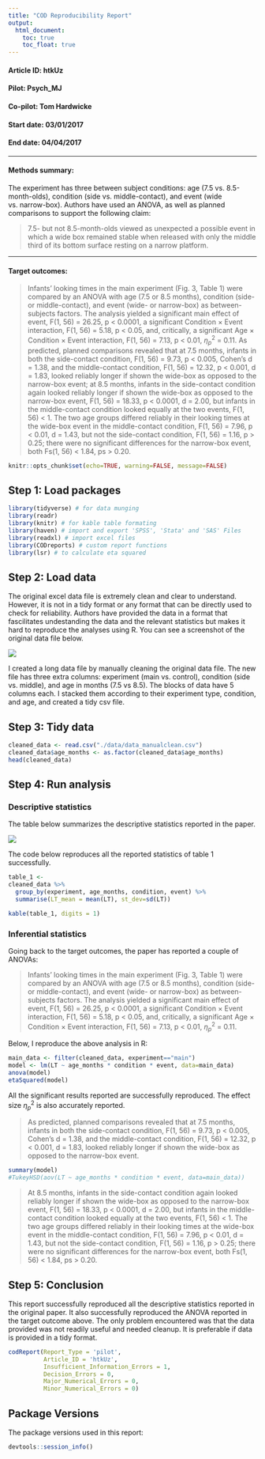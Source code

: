 ```yaml
---
title: "COD Reproducibility Report"
output:
  html_document:
    toc: true
    toc_float: true
---
```


#### Article ID: htkUz
#### Pilot: Psych_MJ
#### Co-pilot: Tom Hardwicke  
#### Start date: 03/01/2017
#### End date: 04/04/2017 

-------

#### Methods summary: 

The experiment has three between subject conditions: age (7.5 vs. 8.5-month-olds), condition (side vs. middle-contact), and event (wide vs. narrow-box). Authors have used an ANOVA, as well as planned comparisons to support the following claim: 

> 7.5- but not 8.5-month-olds viewed as unexpected a possible event in which a wide box remained stable when released with only the middle third of its bottom surface resting on a narrow platform. 

------

#### Target outcomes: 

> Infants' looking times in the main experiment (Fig. 3, Table 1) were compared by an ANOVA with age (7.5 or 8.5 months), condition (side- or middle-contact), and event (wide- or narrow-box) as between-subjects factors. The analysis yielded a significant main effect of event, F(1, 56) = 26.25, p < 0.0001, a significant Condition $\times$ Event interaction, F(1, 56) = 5.18, p < 0.05, and, critically, a significant Age $\times$ Condition $\times$ Event interaction, F(1, 56) = 7.13, p < 0.01, $\eta_p^2$ = 0.11. As predicted, planned comparisons revealed that at 7.5 months, infants in both the side-contact condition, F(1, 56) = 9.73, p < 0.005, Cohen's d = 1.38, and the middle-contact condition, F(1, 56) = 12.32, p < 0.001, d = 1.83, looked reliably longer if shown the wide-box as opposed to the narrow-box event; at 8.5 months, infants in the side-contact condition again looked reliably longer if shown the wide-box as opposed to the narrow-box event, F(1, 56) = 18.33, p < 0.0001, d = 2.00, but infants in the middle-contact condition looked equally at the two events, F(1, 56) < 1. The two age groups differed reliably in their looking times at the wide-box event in the middle-contact condition, F(1, 56) = 7.96, p < 0.01, d = 1.43, but not the side-contact condition, F(1, 56) = 1.16, p > 0.25; there were no significant differences for the narrow-box event, both Fs(1, 56) < 1.84, ps > 0.20.

```r
knitr::opts_chunk$set(echo=TRUE, warning=FALSE, message=FALSE)
```

## Step 1: Load packages

```r
library(tidyverse) # for data munging
library(readr)
library(knitr) # for kable table formating
library(haven) # import and export 'SPSS', 'Stata' and 'SAS' Files
library(readxl) # import excel files
library(CODreports) # custom report functions
library(lsr) # to calculate eta squared
```

## Step 2: Load data

The original excel data file is extremely clean and clear to understand. However, it is not in a tidy format or any format that can be directly used to check for reliability. Authors have provided the data in a format that fascilitates undestanding the data and the relevant statistics but makes it hard to reproduce the analyses using R. You can see a screenshot of the original data file below.  

![](./data/original_data.png) 

I created a long data file by manually cleaning the original data file. The new file has three extra columns: experiment (main vs. control), condition (side vs. middle), and age in months (7.5 vs 8.5). The blocks of data have 5 columns each. I stacked them according to their experiment type, condition, and age, and created a tidy csv file.

## Step 3: Tidy data

```r
cleaned_data <- read.csv("./data/data_manualclean.csv")
cleaned_data$age_months <- as.factor(cleaned_data$age_months)
head(cleaned_data)
```

## Step 4: Run analysis

<!-- ### Pre-processing -->

<!-- [you can remove this section if no pre-processing is required] -->

<!-- ```{r} -->
<!-- ``` -->

### Descriptive statistics

The table below summarizes the descriptive statistics reported in the paper.

![](./table_1.png) 

The code below reproduces all the reported statistics of table 1 successfully.

```r
table_1 <-
cleaned_data %>%
  group_by(experiment, age_months, condition, event) %>%
  summarise(LT_mean = mean(LT), st_dev=sd(LT))

kable(table_1, digits = 1)
```

### Inferential statistics

Going back to the target outcomes, the paper has reported a couple of ANOVAs: 

> Infants' looking times in the main experiment (Fig. 3, Table 1) were compared by an ANOVA with age (7.5 or 8.5 months), condition (side- or middle-contact), and event (wide- or narrow-box) as between-subjects factors. The analysis yielded a significant main effect of event, F(1, 56) = 26.25, p < 0.0001, a significant Condition $\times$ Event interaction, F(1, 56) = 5.18, p < 0.05, and, critically, a significant Age $\times$ Condition $\times$ Event interaction, F(1, 56) = 7.13, p < 0.01, $\eta_p^2$ = 0.11.

Below, I reproduce the above analysis in R:

```r
main_data <- filter(cleaned_data, experiment=="main")
model <- lm(LT ~ age_months * condition * event, data=main_data)
anova(model)
etaSquared(model)
```

All the significant results reported are successfully reproduced. The effect size $\eta_p^2$ is also accurately reported.

> As predicted, planned comparisons revealed that at 7.5 months, infants in both the side-contact condition, F(1, 56) = 9.73, p < 0.005, Cohen's d = 1.38, and the middle-contact condition, F(1, 56) = 12.32, p < 0.001, d = 1.83, looked reliably longer if shown the wide-box as opposed to the narrow-box event. 

```r
summary(model)
#TukeyHSD(aov(LT ~ age_months * condition * event, data=main_data))
```

> At 8.5 months, infants in the side-contact condition again looked reliably longer if shown the wide-box as opposed to the narrow-box event, F(1, 56) = 18.33, p < 0.0001, d = 2.00, but infants in the middle-contact condition looked equally at the two events, F(1, 56) < 1. The two age groups differed reliably in their looking times at the wide-box event in the middle-contact condition, F(1, 56) = 7.96, p < 0.01, d = 1.43, but not the side-contact condition, F(1, 56) = 1.16, p > 0.25; there were no significant differences for the narrow-box event, both Fs(1, 56) < 1.84, ps > 0.20.

## Step 5: Conclusion

This report successfully reproduced all the descriptive statistics reported in the original paper. It also successfully reproduced the ANOVA reported in the target outcome above. The only problem encountered was that the data provided was not readily useful and needed cleanup. It is preferable if data is provided in a tidy format.

```r
codReport(Report_Type = 'pilot',
          Article_ID = 'htkUz', 
          Insufficient_Information_Errors = 1,
          Decision_Errors = 0, 
          Major_Numerical_Errors = 0, 
          Minor_Numerical_Errors = 0)
```

## Package Versions
The package versions used in this report:

```r
devtools::session_info()
```
